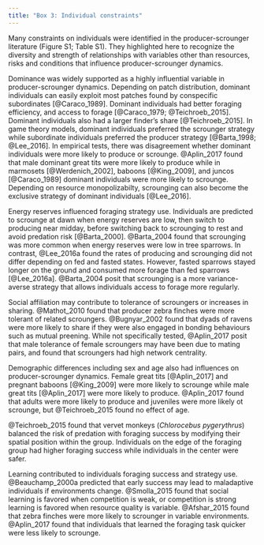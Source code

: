 ```yaml
---
title: "Box 3: Individual constraints"
---
```


Many constraints on individuals were identified in the producer-scrounger literature (Figure S1; Table S1). They highlighted here to recognize the diversity and strength of relationships with variables other than resources, risks and conditions that influence producer-scrounger dynamics.  

Dominance was widely supported as a highly influential variable in producer-scrounger dynamics. Depending on patch distribution, dominant individuals can easily exploit most patches found by conspecific subordinates [@Caraco_1989]. Dominant individuals had better foraging efficiency, and access to forage [@Caraco_1979; @Teichroeb_2015]. Dominant individuals also had a larger finder's share [@Teichroeb_2015]. In game theory models, dominant individuals preferred the scrounger strategy while subordinate individuals preferred the producer strategy [@Barta_1998; @Lee_2016]. In empirical tests, there was disagreement whether dominant individuals were more likely to produce or scrounge. @Aplin_2017 found that male dominant great tits were more likely to produce while in marmosets [@Werdenich_2002], baboons [@King_2009], and juncos [@Caraco_1989] dominant individuals were more likely to scrounge. Depending on resource monopolizabilty, scrounging can also become the exclusive strategy of dominant individuals [@Lee_2016]. 

Energy reserves influenced foraging strategy use. Individuals are predicted to scrounge at dawn when energy reserves are low, then switch to producing near midday, before switching back to scrounging to rest and avoid predation risk [@Barta_2000]. @Barta_2004 found that scrounging was more common when energy reserves were low in tree sparrows. In contrast, @Lee_2016a found the rates of producing and scrounging did not differ depending on fed and fasted states. However, fasted sparrows stayed longer on the ground and consumed more forage than fed sparrows [@Lee_2016a]. @Barta_2004 posit that scrounging is a more variance-averse strategy that allows individuals access to forage more regularly. 

Social affiliation may contribute to tolerance of scroungers or increases in sharing. 
@Mathot_2010 found that producer zebra finches were more tolerant of related scroungers. 
@Bugnyar_2002 found that dyads of ravens were more likely to share if they were also engaged in bonding behaviours such as mutual preening. While not specifically tested, @Aplin_2017 posit that male tolerance of female scroungers may have been due to mating pairs, and found that scroungers had high network centrality. 

Demographic differences including sex and age also had influences on producer-scrounger dynamics. Female great tits [@Aplin_2017] and pregnant baboons [@King_2009] were more likely to scrounge while male great tits [@Aplin_2017] were more likely to produce. @Aplin_2017 found that adults were more likely to produce and juveniles were more likely ot scrounge, but @Teichroeb_2015 found no effect of age. 

@Teichroeb_2015 found that vervet monkeys (*Chlorocebus pygerythrus*) balanced the risk of predation with foraging success by modifying their spatial position within the group. Individuals on the edge of the foraging group had higher foraging success while individuals in the center were safer.

Learning contributed to individuals foraging success and strategy use. @Beauchamp_2000a predicted that early success may lead to maladaptive individuals if environments change. @Smolla_2015 found that social learning is favored when competition is weak, or competition is strong learning is favored when resource quality is variable. 
@Afshar_2015 found that zebra finches were more likely to scrounger in variable environments. @Aplin_2017 found that individuals that learned the foraging task quicker were less likely to scrounge. 